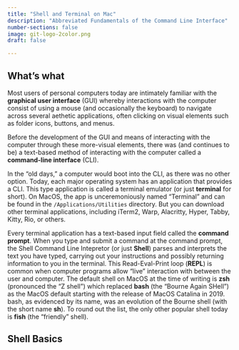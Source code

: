 ```yaml
---
title: "Shell and Terminal on Mac"
description: "Abbreviated Fundamentals of the Command Line Interface"
number-sections: false
image: git-logo-2color.png
draft: false

---
```


## What's what

Most users of personal computers today are intimately familiar with the **graphical user interface** (GUI) whereby interactions with the computer consist of using a mouse (and occasionally the keyboard) to navigate across several aethetic applications, often clicking on visual elements such as folder icons, buttons, and menus. 

Before the development of the GUI and means of interacting with the computer through these more-visual elements, there was (and continues to be) a text-based method of interacting with the computer called a **command-line interface** (CLI). 

In the "old days," a computer would boot into the CLI, as there was no other option. Today, each major operating system has an application that provides a CLI. This type application is called a terminal emulator (or just **terminal** for short). On MacOS, the app is unceremoniously named "Terminal" and can be found in the `/Applications/Utilities` directory. But you can download other terminal applications, including iTerm2, Warp, Alacritty, Hyper, Tabby, Kitty, Rio, or others.

Every terminal application has a text-based input field called the **command prompt**. When you type and submit a command at the command prompt, the Shell Command Line Intepretor (or just **Shell**) parses and interprets the text you have typed, carrying out your instructions and possibly returning information to you in the terminal. This Read-Eval-Print loop (**REPL**) is common when computer programs allow "live" interaction with between the user and computer. The default shell on MacOS at the time of writing is **zsh** (pronounced the "Z shell") which replaced **bash** (the "Bourne Again SHell") as the MacOS default starting with the release of MacOS Catalina in 2019. bash, as evidenced by its name, was an evolution of the Bourne shell (with the short name **sh**). To round out the list, the only other popular shell today is **fish** (the "friendly" shell).

## Shell Basics






